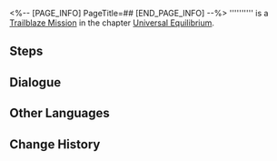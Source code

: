 <%-- [PAGE_INFO]
PageTitle=##
[END_PAGE_INFO] --%>
{{Stub|Dialogue.}}
{{Mission Infobox
|id            = 4020114
|title         = 
|image         = <!--Mission .png-->
|type          = Trailblaze
|event_name    = 
|chapter       = Universal Equilibrium
|requirements  = 
|summary       = <!--official mission summary from Fate's Atlas-->
|characters    = Trailblazer
|startLocation = [[Jarilo-VI]] - [[Robot Settlement]]
|world         = Jarilo-VI
|area          = Robot Settlement
|prev          = 
|next          = 
|rewards       = 
}}
'''''''''' is a [[Trailblaze Mission]] in the chapter [[Universal Equilibrium]].

==Steps==


<!--
==Gameplay Notes==

--><!--
==Trial Character==

-->
==Dialogue==
{{Stub Dialogue}}
{{Dialogue Start}}
:{{tx}}
{{Dialogue End}}

==Other Languages==
{{Other Languages
|en   = 
|zhs  = 
|zht  = 
|ja   = 
|ko   = 
|es   = 
|fr   = 
|ru   = 
|th   = 
|vi   = 
|de   = 
|id   = 
|pt   = 
}}

==Change History==
{{Change History|1.0}}
